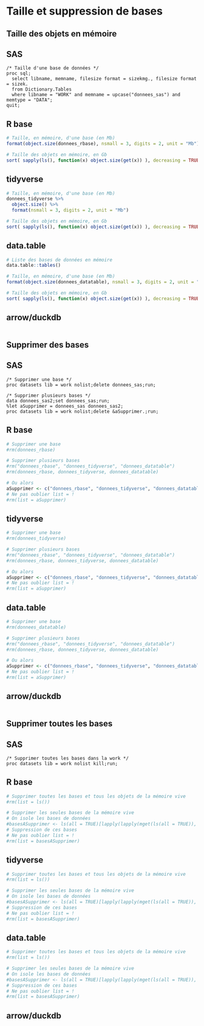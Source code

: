 # Taille et suppression de bases

## Taille des objets en mémoire 
::: {.panel-tabset group="language"}

## SAS {.unnumbered .unlisted}
``` sas
/* Taille d'une base de données */
proc sql;
  select libname, memname, filesize format = sizekmg., filesize format = sizek.
  from Dictionary.Tables
  where libname = "WORK" and memname = upcase("donnees_sas") and memtype = "DATA";
quit;
```

## R base {.unnumbered .unlisted}
```r
# Taille, en mémoire, d'une base (en Mb)
format(object.size(donnees_rbase), nsmall = 3, digits = 2, unit = "Mb")

# Taille des objets en mémoire, en Gb
sort( sapply(ls(), function(x) object.size(get(x)) ), decreasing = TRUE ) / 10**9
```

## tidyverse {.unnumbered .unlisted}
```r
# Taille, en mémoire, d'une base (en Mb)
donnees_tidyverse %>% 
  object.size() %>% 
  format(nsmall = 3, digits = 2, unit = "Mb")

# Taille des objets en mémoire, en Gb
sort( sapply(ls(), function(x) object.size(get(x)) ), decreasing = TRUE ) / 10**9
```

## data.table {.unnumbered .unlisted}
```r
# Liste des bases de données en mémoire
data.table::tables() 

# Taille, en mémoire, d'une base (en Mb)
format(object.size(donnees_datatable), nsmall = 3, digits = 2, unit = "Mb")

# Taille des objets en mémoire, en Gb
sort( sapply(ls(), function(x) object.size(get(x)) ), decreasing = TRUE ) / 10**9
```

## arrow/duckdb {.unnumbered .unlisted}
```r

```


:::

## Supprimer des bases
::: {.panel-tabset group="language"}

## SAS {.unnumbered .unlisted}
``` sas
/* Supprimer une base */
proc datasets lib = work nolist;delete donnees_sas;run;

/* Supprimer plusieurs bases */
data donnees_sas2;set donnees_sas;run;
%let aSupprimer = donnees_sas donnees_sas2;
proc datasets lib = work nolist;delete &aSupprimer.;run;
```

## R base {.unnumbered .unlisted}
```r
# Supprimer une base
#rm(donnees_rbase)

# Supprimer plusieurs bases
#rm("donnees_rbase", "donnees_tidyverse", "donnees_datatable")
#rm(donnees_rbase, donnees_tidyverse, donnees_datatable)

# Ou alors
aSupprimer <- c("donnees_rbase", "donnees_tidyverse", "donnees_datatable")
# Ne pas oublier list = !
#rm(list = aSupprimer)
```

## tidyverse {.unnumbered .unlisted}
```r
# Supprimer une base
#rm(donnees_tidyverse)

# Supprimer plusieurs bases
#rm("donnees_rbase", "donnees_tidyverse", "donnees_datatable")
#rm(donnees_rbase, donnees_tidyverse, donnees_datatable)

# Ou alors
aSupprimer <- c("donnees_rbase", "donnees_tidyverse", "donnees_datatable")
# Ne pas oublier list = !
#rm(list = aSupprimer)
```

## data.table {.unnumbered .unlisted}
```r
# Supprimer une base
#rm(donnees_datatable)

# Supprimer plusieurs bases
#rm("donnees_rbase", "donnees_tidyverse", "donnees_datatable")
#rm(donnees_rbase, donnees_tidyverse, donnees_datatable)

# Ou alors
aSupprimer <- c("donnees_rbase", "donnees_tidyverse", "donnees_datatable")
# Ne pas oublier list = !
#rm(list = aSupprimer)
```

## arrow/duckdb {.unnumbered .unlisted}
```r

```

:::

## Supprimer toutes les bases
::: {.panel-tabset group="language"}

## SAS {.unnumbered .unlisted}
``` sas
/* Supprimer toutes les bases dans la work */
proc datasets lib = work nolist kill;run;
```

## R base {.unnumbered .unlisted}
```r
# Supprimer toutes les bases et tous les objets de la mémoire vive
#rm(list = ls())

# Supprimer les seules bases de la mémoire vive
# On isole les bases de données
#basesASupprimer <- ls(all = TRUE)[lapply(lapply(mget(ls(all = TRUE)), class), `[`, 1) %in% c("data.frame", "tbl_df", "data.table")]
# Suppression de ces bases
# Ne pas oublier list = !
#rm(list = basesASupprimer)
```

## tidyverse {.unnumbered .unlisted}
```r
# Supprimer toutes les bases et tous les objets de la mémoire vive
#rm(list = ls())

# Supprimer les seules bases de la mémoire vive
# On isole les bases de données
#basesASupprimer <- ls(all = TRUE)[lapply(lapply(mget(ls(all = TRUE)), class), `[`, 1) %in% c("data.frame", "tbl_df", "data.table")]
# Suppression de ces bases
# Ne pas oublier list = !
#rm(list = basesASupprimer)
```

## data.table {.unnumbered .unlisted}
```r
# Supprimer toutes les bases et tous les objets de la mémoire vive
#rm(list = ls())

# Supprimer les seules bases de la mémoire vive
# On isole les bases de données
#basesASupprimer <- ls(all = TRUE)[lapply(lapply(mget(ls(all = TRUE)), class), `[`, 1) %in% c("data.frame", "tbl_df", "data.table")]
# Suppression de ces bases
# Ne pas oublier list = !
#rm(list = basesASupprimer)
```

## arrow/duckdb {.unnumbered .unlisted}
```r

```

:::